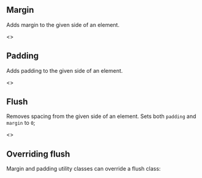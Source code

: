 
<Meta title="Style Utilities/Spacing"  />

## Margin
Adds margin to the given side of an element.

<Story name="Margin">
  <>
  <TableLayout
    copy={false}
    headers={['class', 'description']}
    shrinkLastColumn={false}
    data={[
      ['`margin--top`', 'Adds standard margin to top of element'],
      ['`margin--bottom`', 'Adds standard margin to bottom of element'],
      ['`margin--right`', 'Adds standard margin to right of of element'],
      ['`margin--left`', 'Adds standard margin to left of element'],
      ['`margin--all`', 'Adds standard margin to all sides'],
    ]} 
  />
  <TableLayout
    copy={false}
    headers={['class', 'description']}
    shrinkLastColumn={false}
    data={[
      ['`margin--top--half`', 'Adds half margin to top of element'],
      ['`margin--bottom--half`', 'Adds half margin to bottom of element'],
      ['`margin--right--half`', 'Adds half margin to right of of element'],
      ['`margin--left--half`', 'Adds half margin to left of element'],
      ['`margin--all--half`', 'Adds half margin to all sides'],
    ]} 
  />
  <TableLayout
    copy={false}
    headers={['class', 'description']}
    shrinkLastColumn={false}
    data={[
      ['`margin--top--double`', 'Adds double margin to top of element'],
      ['`margin--bottom--double`', 'Adds double margin to bottom of element'],
      ['`margin--right--double`', 'Adds double margin to right of of element'],
      ['`margin--left--double`', 'Adds double margin to left of element'],
      ['`margin--all--double`', 'Adds double margin to all sides'],
    ]} 
  />
  </>
</Story>

## Padding
Adds padding to the given side of an element.

<Story name="Padding">
  <>
  <TableLayout
    copy={false}
    headers={['class', 'description']}
    shrinkLastColumn={false}
    data={[
      ['`padding--top`', 'Adds standard padding to top of element'],
      ['`padding--bottom`', 'Adds standard padding to bottom of element'],
      ['`padding--right`', 'Adds standard padding to right of of element'],
      ['`padding--left`', 'Adds standard padding to left of element'],
      ['`padding--all`', 'Adds standard padding to all sides'],
    ]} 
  />
  <TableLayout
    copy={false}
    headers={['class', 'description']}
    shrinkLastColumn={false}
    data={[
      ['`padding--top--half`', 'Adds half padding to top of element'],
      ['`padding--bottom--half`', 'Adds half padding to bottom of element'],
      ['`padding--right--half`', 'Adds half padding to right of of element'],
      ['`padding--left--half`', 'Adds half padding to left of element'],
      ['`padding--all--half`', 'Adds half padding to all sides'],
    ]} 
  />
  <TableLayout
    copy={false}
    headers={['class', 'description']}
    shrinkLastColumn={false}
    data={[
      ['`padding--top--double`', 'Adds double padding to top of element'],
      ['`padding--bottom--double`', 'Adds double padding to bottom of element'],
      ['`padding--right--double`', 'Adds double padding to right of of element'],
      ['`padding--left--double`', 'Adds double padding to left of element'],
      ['`padding--all--double`', 'Adds double padding to all sides'],
    ]} 
  />
  </>
</Story>

## Flush
Removes spacing from the given side of an element. Sets both `padding` and `margin` to `0`;

<Story name="Flush">
  <>
    <TableLayout
      copy={false}
      headers={['class', 'description']}
      shrinkLastColumn={false}
      data={[
        ['`flush--top`', 'Removes top spacing from element'],
        ['`flush--right`', 'Removes right spacing from element'],
        ['`flush--bottom`', 'Removes bottom spacing from element'],
        ['`flush--left`', 'Removes left spacing from element'],
        ['`flush--all`', 'Removes spacing from all sides of an element'],
      ]} 
    />
  </>
</Story>

## Overriding flush
Margin and padding utility classes can override a flush class:
